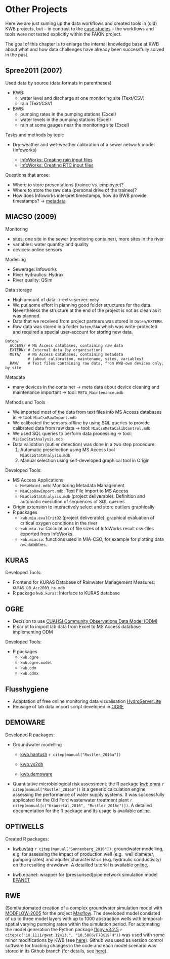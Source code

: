 # Other Projects {#other-projects}

Here we are just suming up the data workflows and created tools in (old) KWB 
projects, but -- in contrast to the [case studies](#case-studies) -- the workflows 
and tools were not tested explicitly within the FAKIN project. 

The goal of this chapter is to enlarge the internal knowledge base at KWB about 
what and how data challenges have already been successfully solved in the past. 


## Spree2011 (2007)

Used data by source (data formats in parentheses)

* KWB:
    + water level and discharge at one monitoring site (Text/CSV)
    + rain (Text/CSV)
* BWB:
    + pumping rates in the pumping stations (Excel)
    + water levels in the pumping stations (Excel)
    + rain at some gauges near the monitoring site (Excel)
    
Tasks and methods by topic

* Dry-weather and wet-weather calibration of a sewer network model (Infoworks)

    + [InfoWorks: Creating rain input files](#input-infoworks-regen)
    + [InfoWorks: Creating RTC input files](#input-infoworks-rtc)

Questions that arose:

* Where to store presentations (trainee vs. employee)?
* Where to store the raw data (personal drive of the trainee)?
* How does Infoworks interpret timestamps, how do BWB provide timestamps? 
-> [metadata](#metadata)

## MIACSO (2009) {#miacso}

Monitoring

* sites: one site in the sewer (monitoring container), more sites in the river
* variables: water quantity and quality
* devices: online sensors

Modelling

* Sewerage: Infoworks
* River hydraulics: Hydrax
* River quality: QSim

Data storage

* High amount of data -> extra server: `moby`
* We put some effort in planning good folder structures for the data.
Nevertheless the structure at the end of the project is not as clean as it was
planned.
* Data that we received from project partners was stored in `Daten/EXTERN`.
* Raw data was stored in a folder `Daten/RAW` which was write-protected and
required a special user-account for storing new data.

```
Daten/
  ACCESS/ # MS Access databases, containing raw data
  EXTERN/ # External data (by organisation)
  META/   # MS Access databases, containing metadata 
          # (about calibration, maintenane, sites, variables)
  RAW/    # Text files containing raw data, from KWB-own devices only, by site
```

Metadata

* many devices in the container -> meta data about device cleaning and
maintenance important -> tool: `META_Maintenance.mdb`

Methods and Tools

* We imported most of the data from text files into MS Access databases in
-> tool: `MiaCsoRawImport.mdb`
* We calibrated the sensors offline by using SQL queries to provide calibrated
data from raw data -> tool: `MiaCsoMetaCalibControl.mdb`
* We used SQL queries to perform data processing 
-> tool: `MiaCsoStatAnalysis.mdb`
* Data validation (outlier detection) was done in a two step procedure:
    1. Automatic preselection using MS Access tool `MiaCsoStatAnalysis.mdb`
    2. Manual selection using self-developed graphical tool in Origin 

Developed Tools:

* MS Access Applications
    + `MetaMaint.mdb`: Monitoring Metadata Management
    + `MiaCsoRawImport.mdb`: Text File Import to MS Access
    + `MiaCsoStatAnalysis.mdb` (project deliverable): Definition and automatic 
execution of sequences of SQL queries
* Origin extension to interactively select and store outliers graphically
* R packages
    + `kwb.mia.evalCritO2` (project deliverable): graphical evaluation of 
critical oxygen conditions in the river
    + `kwb.mia.iw`: Calculation of file sizes of InfoWorks result csv-files
        exported from InfoWorks.
    + `kwb.miacso`: functions used in MIA-CSO, for example for plotting data 
availabilities.

## KURAS {#kuras}

Developed Tools:

* Frontend for KURAS Database of Rainwater Management Measures: 
`KURAS_DB_Acc2003_hs.mdb`
* R package `kwb.kuras`: Interface to KURAS database

## OGRE {#ogre}

* Decision to use [CUAHSI Community Observations Data Model (ODM)](https://www.cuahsi.org/uploads/pages/img/ODM1.1DesignSpecifications_.pdf)
* R script to import lab data from Excel to MS Access database implementing ODM

Developed Tools:

* R packages
    + `kwb.ogre`
    + `kwb.ogre.model`
    + `kwb.odm`
    + `kwb.odmx`

## Flusshygiene {#flusshygiene}

* Adaptation of free online monitoring data visualisation [HydroServerLite](https://github.com/KWB-R/HydroServerLite)
* Reusage of lab data import script developed in [OGRE](#ogre)

## DEMOWARE {#demoware}

Developed R packages: 

- Groundwater modelling

    + [kwb.hantush](https://github.com/kwb-r/kwb.hantush) `r citep(manual["Rustler_2016a"])`
    
    + [kwb.vs2dh](https://github.com/kwb-r/kwb.vs2dh)
    
    + [kwb.demoware](https://github.com/kwb-r/kwb.demoware)

- Quantitative microbiological risk assessment: the R package [kwb.qmra](https://github.com/kwb-r/kwb.qrma) `r citep(manual["Rustler_2016b"])`
is a generic calculation engine assessing the performance of water supply systems. 
It was successfully applicated for the Old Ford wasterwater treatment plant 
`r citep(manual[c("Krausetal_2016", "Rustler_2016c")])`. A detailed documentation
for the R package and its usage is available [online](https://kwb-r,github.io/kwb.qrma).


## OPTIWELLS {#optiwells}

Created R packages: 

* [kwb.wtaq](https://github.com/kwb-r/kwb.wtaq) `r citep(manual["Sonnenberg_2016"])`: 
groundwater modelling, e.g. for assessing the impact of production well (e.g. 
well diameter, pumping rates) and aquifer characteristics (e.g. hydraulic 
conductivity) on the resulting drawdawn. A detailled tutorial is available 
[online](https://kwb-r.github.io/kwb.wtaq), 

* kwb.epanet: wrapper for (pressurised)pipe network simulation model [EPANET](https://www.epa.gov/water-research/epanet)

## RWE {#rwe}

(Semi)automated creation of a complex groundwater simulation model with [MODFLOW-2005](https://water.usgs.gov/ogw/modflow/MODFLOW.html) for the project 
[Maxflow](https://github.com/chmenz/Maxflow). The developed model consisted of 
up to three model layers with up to 1000 abstraction wells 
with temporal-spatial varying pumping rates within the simulation period. 
For automating the model generation the Python package [flopy v3.2.5](http://modflowpy.github.io/flopydoc/) 
`r citep(c("10.1111/gwat.12413.", "10.5066/F7BK19FH"))` was used with some minor 
modifications by KWB (see [here](https://github.com/mrustl/flopy/releases/tag/3.2.5_kwb)).
Github was used as version control software for tracking changes in the code and 
each model scenario was stored in its Github branch (for details, see [here](https://github.com/chmenz/Maxflow/branches/all)).


